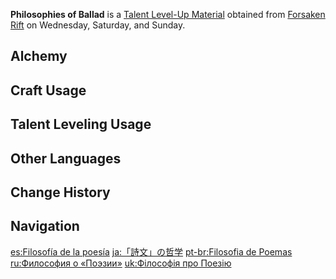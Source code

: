 {{Item Infobox
|id          = 104309
|image       = Item Philosophies of Ballad.png
|type        = Talent Level-Up Materials
|group2       = Talent Books
|invCategory = Character Development Items
|group       = Ballad Books
|rarity      = 4
|description = Poetry is the soul of the land of the wind.<br />Poetry is the manifestations of the desire to spread the word. Though nothing is eternal, though nothing will be the same, the wind's poetry will still spread beyond the skies, the land, the seas to every corner of the world.
|day1        = Wednesday
|day2        = Saturday
|day3        = Sunday
|source1     = Forsaken Rift
|source2     = [[Crafting]]
}}
'''Philosophies of Ballad''' is a [[Talent Level-Up Material]] obtained from [[Forsaken Rift]] on Wednesday, Saturday, and Sunday.

==Alchemy==
{{Recipe
|type = Crafting
|Guide to Ballad = 3
|Mora = 550
|sort = Guide to Ballad,Mora
}}

==Craft Usage==
{{Craft Usage}}

==Talent Leveling Usage==
{{Talent Leveling Usage}}

==Other Languages==
{{Other Languages
|en      = Philosophies of Ballad
|zhs     = 「诗文」的哲学
|zhs_rm  = "Shīwén" de Zhéxué
|zht     = 「詩文」的哲學
|zht_rm  = "Shīwén" de Zhéxué
|zh_tl   = Philosophy of "Poetry"
|ja      = 「詩文」の哲学
|ja_rm   = "Shibun" no Tetsugaku
|ja_tl   = Philosophy of "Poetry"
|ko      = 「시문」의 철학
|ko_rm   = "Simun"-ui Cheolhak
|ko_tl   = Philosophy of "Poetry and Prose"
|es      = Filosofía de la poesía
|es_tl   = Philosophy of Poetry
|fr      = Philosophie de la Poésie
|fr_tl   = Philosophy of Poetry
|ru      = Философия о «Поэзии»
|ru_tl   = 
|th      = Philosophies of "Ballad"
|vi      = Triết Học Của "Thơ Văn"
|vi_tl   = 
|de      = Philosophie der „Poesie“
|de_tl   = Philosophy of "Poetry"
|id      = Philosophies of "Ballad"
|pt      = Filosofia de Poemas
|pt_tl   = Philosophy of Poems
}}

==Change History==
{{Change History|1.0}}

==Navigation==
{{Development Item Navbox|type=Character Talent Materials}}

[[es:Filosofía de la poesía]]
[[ja:「詩文」の哲学]]
[[pt-br:Filosofia de Poemas]]
[[ru:Философия о «Поэзии»]]
[[uk:Філософія про Поезію]]